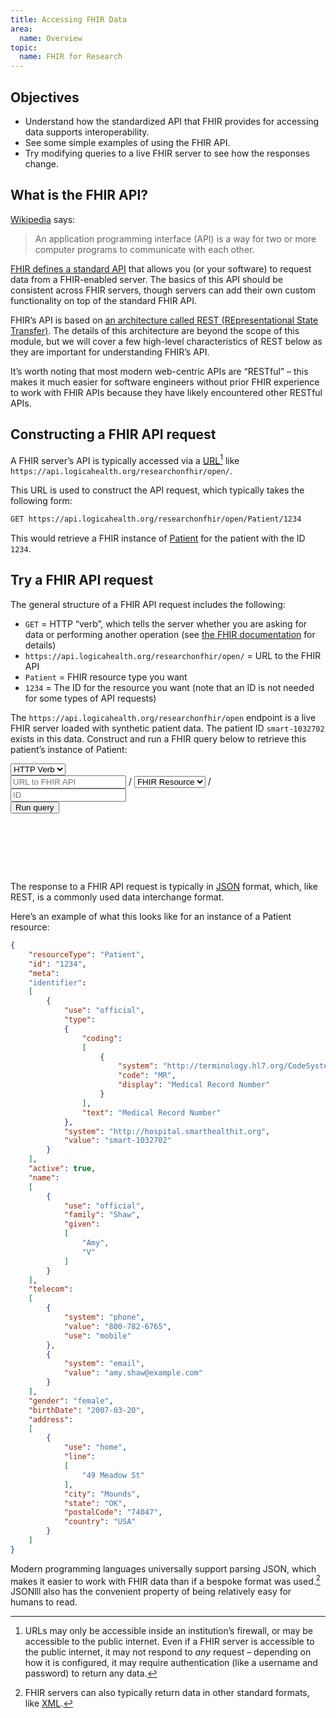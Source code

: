 ```yaml
---
title: Accessing FHIR Data
area:
  name: Overview
topic:
  name: FHIR for Research
---
```


## Objectives

-   Understand how the standardized API that FHIR provides for accessing data supports interoperability.
-   See some simple examples of using the FHIR API.
-   Try modifying queries to a live FHIR server to see how the responses change.

## What is the FHIR API?

[Wikipedia](https://en.wikipedia.org/wiki/API) says:

> An application programming interface (API) is a way for two or more computer programs to communicate with each other.

[FHIR defines a standard API](https://www.hl7.org/fhir/http.html) that allows you (or your software) to request data from a FHIR-enabled server. The basics of this API should be consistent across FHIR servers, though servers can add their own custom functionality on top of the standard FHIR API.

FHIR's API is based on [an architecture called REST (REpresentational State Transfer)](https://www.ibm.com/topics/rest-apis). The details of this architecture are beyond the scope of this module, but we will cover a few high-level characteristics of REST below as they are important for understanding FHIR's API.

It's worth noting that most modern web-centric APIs are "RESTful" -- this makes it much easier for software engineers without prior FHIR experience to work with FHIR APIs because they have likely encountered other RESTful APIs.

## Constructing a FHIR API request

A FHIR server's API is typically accessed via a [URL](https://developer.mozilla.org/en-US/docs/Learn/Common_questions/Web_mechanics/What_is_a_URL)[^1] like `https://api.logicahealth.org/researchonfhir/open/`.

[^1]: URLs may only be accessible inside an institution's firewall, or may be accessible to the public internet. Even if a FHIR server is accessible to the public internet, it may not respond to *any* request -- depending on how it is configured, it may require authentication (like a username and password) to return any data.

This URL is used to construct the API request, which typically takes the following form:

``` markdown
GET https://api.logicahealth.org/researchonfhir/open/Patient/1234
```

This would retrieve a FHIR instance of [Patient](https://www.hl7.org/fhir/patient.html) for the patient with the ID `1234`.

::: {.callout-note collapse="true"}
## Try a FHIR API request

The general structure of a FHIR API request includes the following:

-   `GET` = HTTP "verb", which tells the server whether you are asking for data or performing another operation (see [the FHIR documentation](https://www.hl7.org/fhir/http.html#trules) for details)
-   `https://api.logicahealth.org/researchonfhir/open/` = URL to the FHIR API
-   `Patient` = FHIR resource type you want
-   `1234` = The ID for the resource you want (note that an ID is not needed for some types of API requests)

The `https://api.logicahealth.org/researchonfhir/open` endpoint is a live FHIR server loaded with synthetic patient data. The patient ID `smart-1032702` exists in this data. Construct and run a FHIR query below to retrieve this patient's instance of Patient:

<!--# Proof of concept "run live query" widget is below -- this needs to get replaced with something much more robust that allows the user to construct the request themselves. -->

```{=html}
<div class="d-xl-flex row justify-content-around g-3">
  <div class="col-xl-4 mb-2 my-xl-auto mx-auto mx-xl-2" style="width:10rem;">
    <select id="accessing-fhir-data-query-http-verb" class="form-select" aria-label="Select a FHIR Resource" name="query-http-verb">
      <option selected>HTTP Verb</option>
      <option value="GET">GET</option>
      <option value="POST">POST</option>
      <option value="HEAD">HEAD</option>
      <option value="PATCH">PATCH</option>
      <option value="PUT">PUT</option>
      <option value="DELETE">DELETE</option>
    </select>
  </div>

  <div class="col-xl-4 mb-2 my-xl-auto">
    <div class="input-group">
      <input type="text" class="form-control form-control-sm" placeholder="URL to FHIR API" aria-label="URL to FHIR API" name="query-base-uri">

      <span class="input-group-text">/</span>

      <select id="accessing-fhir-data-query-resource" class="form-select form-select-sm" aria-label="Select a FHIR Resource" name="query-resource">
        <option selected>FHIR Resource</option>
        <option value="Patient">Patient</option>
        <option value="Observation">Observation</option>
      </select>

      <span class="input-group-text">/</span>

      <input type="text" class="form-control form-control-sm" placeholder="ID" aria-label="FHIR resource ID" name="query-id">
    </div>

  </div>

  <div class="col-xl-4 mb-2 my-xl-auto mx-2 text-center">
    <button class="btn btn-sm btn-primary rounded py-2 py-xl-1" style="line-height:1;" onclick="getPatient()">Run query</button>
  </div>
</div>

<code>
  <pre id="query-output">

  </pre>
</code>
```

:::

The response to a FHIR API request is typically in [JSON](https://en.wikipedia.org/wiki/JSON) format, which, like REST, is a commonly used data interchange format.

Here's an example of what this looks like for an instance of a Patient resource:

<!--# Maybe do something like this for showing JSON? https://codepen.io/WartClaes/pen/QGGPJL -->

``` json
{
    "resourceType": "Patient",
    "id": "1234",
    "meta":
    "identifier":
    [
        {
            "use": "official",
            "type":
            {
                "coding":
                [
                    {
                        "system": "http://terminology.hl7.org/CodeSystem/v2-0203",
                        "code": "MR",
                        "display": "Medical Record Number"
                    }
                ],
                "text": "Medical Record Number"
            },
            "system": "http://hospital.smarthealthit.org",
            "value": "smart-1032702"
        }
    ],
    "active": true,
    "name":
    [
        {
            "use": "official",
            "family": "Shaw",
            "given":
            [
                "Amy",
                "V"
            ]
        }
    ],
    "telecom":
    [
        {
            "system": "phone",
            "value": "800-782-6765",
            "use": "mobile"
        },
        {
            "system": "email",
            "value": "amy.shaw@example.com"
        }
    ],
    "gender": "female",
    "birthDate": "2007-03-20",
    "address":
    [
        {
            "use": "home",
            "line":
            [
                "49 Meadow St"
            ],
            "city": "Mounds",
            "state": "OK",
            "postalCode": "74047",
            "country": "USA"
        }
    ]
}
```

Modern programming languages universally support parsing JSON, which makes it easier to work with FHIR data than if a bespoke format was used.[^2] JSONlll also has the convenient property of being relatively easy for humans to read.

[^2]: FHIR servers can also typically return data in other standard formats, like [XML](https://en.wikipedia.org/wiki/XML).

```{=html}
<script>
  let getPatient = function() {

    let outputNode = document.getElementById('patient-output');

    // let url = "https://hapi.fhir.org/baseR4/Patient/591702";
    let url = document.querySelector("[name='query-base-uri']").value + "/" + document.querySelector("[name='query-resource']").value + "/" + document.querySelectior("[name='query-id]").value;

    fetch(url) // Call the fetch function passing the url of the API as a parameter
    .then(res => res.json())
    .then(function (res) {
      var viewerString = jsonViewer(res, true);
      if( var == null ) {
        outputNode.innerHTML = `
          <div class="alert alert-danger">
            FHIR query returned incorrect JSON syntax. Query response:
            <hr />
            ${res}
          </div>
        `
      }
      else {
        outputNode.appendChild( parseHTML( viewerString ) );
      }
    })
    .catch(function(err) {
      // This is where you run code if the server returns any errors
      console.log("Failed to fetch patient: ", err)
      outputNode.innerHTML = `
        <div class="alert alert-danger">FHIR query failed. The correct FHIR query is GET https://hapi.fhir.org/baseR4/Patient/591702. Please try again.</div>
      `
    });

    return false;
  };
</script>
```
